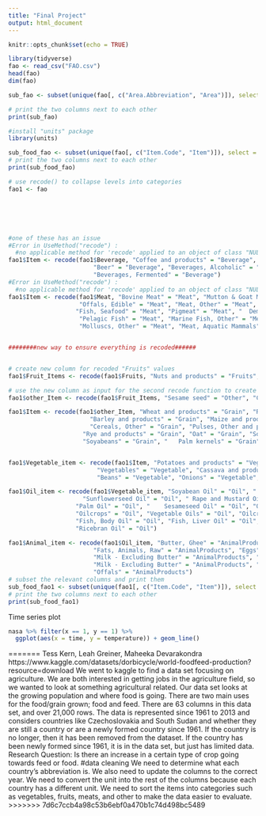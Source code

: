 ```yaml
---
title: "Final Project"
output: html_document
---
```


```r
knitr::opts_chunk$set(echo = TRUE)
```

```r
library(tidyverse)
fao <- read_csv("FAO.csv") 
head(fao)
dim(fao) 
```

```r
sub_fao <- subset(unique(fao[, c("Area.Abbreviation", "Area")]), select = c("Area.Abbreviation", "Area"))

# print the two columns next to each other
print(sub_fao)
```

```r
#install "units" package
library(units)

```

```r
sub_food_fao <- subset(unique(fao[, c("Item.Code", "Item")]), select = c("Item.Code", "Item"))
# print the two columns next to each other
print(sub_food_fao)

# use recode() to collapse levels into categories
fao1 <- fao






#one of these has an issue
#Error in UseMethod("recode") : 
  #no applicable method for 'recode' applied to an object of class "NULL"
fao1$Item <- recode(fao1$Beverage, "Coffee and products" = "Beverage", "Tea (including mate)" = "Beverage", "Wine" = "Beverage", 
                        "Beer" = "Beverage", "Beverages, Alcoholic" = "Beverage", "Alcoholic Beverages" = "Beverage",
                        "Beverages, Fermented" = "Beverage")
#Error in UseMethod("recode") : 
  #no applicable method for 'recode' applied to an object of class "NULL"
fao1$Item <- recode(fao1$Meat, "Bovine Meat" = "Meat", "Mutton & Goat Meat" = "Meat", "Poultry Meat" = "Meat", 
                    "Offals, Edible" = "Meat", "Meat, Other" = "Meat", "Freshwater Fish" = "Meat", "Meat" = "Meat", 
                   "Fish, Seafood" = "Meat", "Pigmeat" = "Meat", "	Demersal Fish" = "Meat",
                    "Pelagic Fish" = "Meat", "Marine Fish, Other" = "Meat", "Crustaceans" = "Meat", "Cephalopods" = "Meat", 
                    "Molluscs, Other" = "Meat", "Meat, Aquatic Mammals" = "Meat")


########new way to ensure everything is recoded######


# create new column for recoded "Fruits" values
fao1$Fruit_Items <- recode(fao1$Fruits, "Nuts and products" = "Fruits", "Coconuts - Incl Copra" = "Fruits", "Olives (including preserved)" = "Fruits", "Tomatoes and products" = "Fruits", "Oranges, Mandarines" = "Fruits", "Citrus, Other" = "Fruits", "Bananas" = "Fruits", "Apples and products" = "Fruits", "Pineapples and products" = "Fruits", "Dates" = "Fruits", "Grapes and products (excl wine)" = "Fruits", "Fruits, Other" = "Fruits", "Treenuts" = "Fruits", "Fruits - Excluding Wine" = "Fruits", "Groundnuts (Shelled Eq)" = "Fruits", "Lemons, Limes and products" = "Fruits", "Grapefruit and products" = "Fruits", "Plantains" = "Fruits", "Pimento" = "Fruits")

# use the new column as input for the second recode function to create the "Other" category
fao1$other_Item <- recode(fao1$Fruit_Items, "Sesame seed" = "Other", "Cocoa Beans and products" = "Other", "Pepper" = "Other", "Spices, Other" = "Other", "Sugar cane" = "Other", "Sugar beet" = "Other", "Sugar (Raw Equivalent)" = "Other", "Sweeteners, Other" = "Other", "Honey" = "Other", "Infant food" = "Other", "Cereals - Excluding Beer" = "Other", "Starchy Roots" = "Other", "Sugar Crops" = "Other", "Sugar & Sweeteners" = "Other", "Stimulants" = "Other", "Spices" = "Other", "Miscellaneous" = "Other", "Roots, Other" = "Other", "Rape and Mustardseed" = "Other", "Aquatic Animals, Others" = "Other", "Aquatic Plants" = "Other", "Aquatic Products, Other" = "Other", "Cloves" = "Other", "Sugar non-centrifugal" = "Other")

fao1$Item <- recode(fao1$other_Item, "Wheat and products" = "Grain", "Rice (Milled Equivalent)" = "Grain",
                       "Barley and products" = "Grain", "Maize and products" = "Grain", "	Millet and products" = "Grain", 
                       "Cereals, Other" = "Grain", "Pulses, Other and products" = "Grain", "Pulses" = "Grain", 
                     "Rye and products" = "Grain", "Oat" = "Grain", "Sorghum and products" = "Grain", "Peas" = "Grain", 
                     "Soyabeans" = "Grain", "	Palm kernels" = "Grain", "Sunflower seed" = "Grain", "Cottonseed" = "Grain")


fao1$Vegetable_item <- recode(fao1$Item, "Potatoes and products" = "Vegetable", "Vegetables, Other" = "Vegetable", 
                         "Vegetables" = "Vegetable", "Cassava and products" = "Vegetable", "Sweet potatoes" = "Vegetable", 
                         "Beans" = "Vegetable", "Onions" = "Vegetable", "Yams" = "Vegetable")

fao1$Oil_item <- recode(fao1$Vegetable_item, "Soyabean Oil" = "Oil", "	Groundnut Oil" = "Oil", 
                     "Sunflowerseed Oil" = "Oil", "	Rape and Mustard Oil" = "Oil", "Cottonseed Oil" = "Oil", 
                   "Palm Oil" = "Oil", "	Sesameseed Oil" = "Oil", "Olive Oil" = "Oil", "Oilcrops Oil, Other" = "Oil", 
                   "Oilcrops" = "Oil", "Vegetable Oils" = "Oil", "Oilcrops, Other" = "Oil", "Maize Germ Oil" = "Oil",
                   "Fish, Body Oil" = "Oil", "Fish, Liver Oil" = "Oil", "Coconut Oil" = "Oil", "Palmkernel Oil" = "Oil", 
                   "Ricebran Oil" = "Oil")

fao1$Animal_item <- recode(fao1$Oil_item, "Butter, Ghee" = "AnimalProducts", "Cream" = "AnimalProducts", 
                        "Fats, Animals, Raw" = "AnimalProducts", "Eggs" = "AnimalProducts", 
                        "Milk - Excluding Butter" = "AnimalProducts", "Eggs" = "AnimalProducts", 
                        "Milk - Excluding Butter" = "AnimalProducts", "Animal fats" = "AnimalProducts", 
                        "Offals" = "AnimalProducts")
# subset the relevant columns and print them
sub_food_fao1 <- subset(unique(fao1[, c("Item.Code", "Item")]), select = c("Item.Code", "Item"))
# print the two columns next to each other
print(sub_food_fao1)

```
Time series plot
```r
nasa %>% filter(x == 1, y == 1) %>%
  ggplot(aes(x = time, y = temperature)) + geom_line()
```












=======
Tess Kern, Leah Greiner, Maheeka Devarakondra
https://www.kaggle.com/datasets/dorbicycle/world-foodfeed-production?resource=download
We went to kaggle to find a data set focusing on agriculture. We are both interested in getting jobs in the agriculture field, so we wanted to look at something agricultural related. Our data set looks at the growing population and where food is going. There are two main uses for the food/grain grown; food and feed. There are 63 columns in this data set, and over 21,000 rows. The data is represented since 1961 to 2013 and considers countries like Czechoslovakia and South Sudan and whether they are still a country or are a newly formed country since 1961. If the country is no longer, then it has been removed from the dataset. If the country has been newly formed since 1961, it is in the data set, but just has limited data. 
Research Question: Is there an increase in a certain type of crop going towards feed or food.
#data cleaning
We need to determine what each country's abbreviation is. We also need to update the columns to the correct year. We need to convert the unit into the rest of the columns because each country has a different unit. We need to sort the items into categories such as vegetables, fruits, meats, and other to make the data easier to evaluate.
>>>>>>> 7d6c7ccb4a98c53b6ebf0a470b1c74d498bc5489
